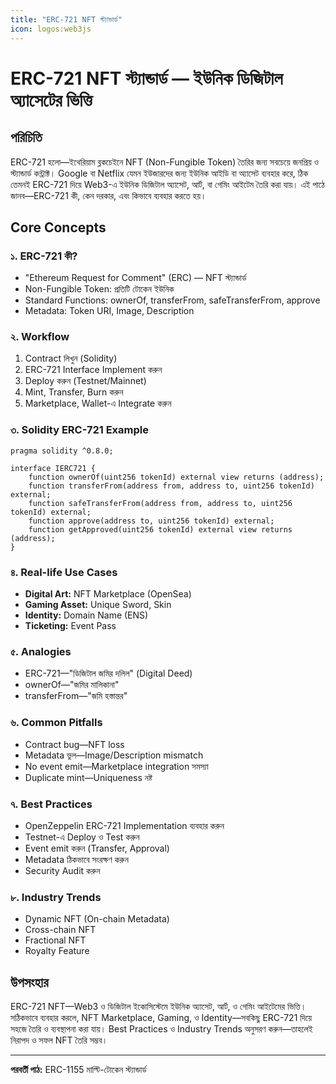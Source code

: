 ```yaml
---
title: "ERC-721 NFT স্ট্যান্ডার্ড"
icon: logos:web3js
---
```


# ERC-721 NFT স্ট্যান্ডার্ড — ইউনিক ডিজিটাল অ্যাসেটের ভিত্তি

## পরিচিতি

ERC-721 হলো—ইথেরিয়াম ব্লকচেইনে NFT (Non-Fungible Token) তৈরির জন্য সবচেয়ে জনপ্রিয় ও স্ট্যান্ডার্ড কন্ট্রাক্ট। Google বা Netflix যেমন ইউজারদের জন্য ইউনিক আইডি বা অ্যাসেট ব্যবহার করে, ঠিক তেমনই ERC-721 দিয়ে Web3-এ ইউনিক ডিজিটাল অ্যাসেট, আর্ট, বা গেমিং আইটেম তৈরি করা যায়। এই পাঠে জানব—ERC-721 কী, কেন দরকার, এবং কিভাবে ব্যবহার করতে হয়।

## Core Concepts

### ১. ERC-721 কী?
- "Ethereum Request for Comment" (ERC) — NFT স্ট্যান্ডার্ড
- Non-Fungible Token: প্রতিটি টোকেন ইউনিক
- Standard Functions: ownerOf, transferFrom, safeTransferFrom, approve
- Metadata: Token URI, Image, Description

### ২. Workflow
1. Contract লিখুন (Solidity)
2. ERC-721 Interface Implement করুন
3. Deploy করুন (Testnet/Mainnet)
4. Mint, Transfer, Burn করুন
5. Marketplace, Wallet-এ Integrate করুন

### ৩. Solidity ERC-721 Example
```solidity
pragma solidity ^0.8.0;

interface IERC721 {
    function ownerOf(uint256 tokenId) external view returns (address);
    function transferFrom(address from, address to, uint256 tokenId) external;
    function safeTransferFrom(address from, address to, uint256 tokenId) external;
    function approve(address to, uint256 tokenId) external;
    function getApproved(uint256 tokenId) external view returns (address);
}
```

### ৪. Real-life Use Cases
- **Digital Art:** NFT Marketplace (OpenSea)
- **Gaming Asset:** Unique Sword, Skin
- **Identity:** Domain Name (ENS)
- **Ticketing:** Event Pass

### ৫. Analogies
- ERC-721—"ডিজিটাল জমির দলিল" (Digital Deed)
- ownerOf—"জমির মালিকানা"
- transferFrom—"জমি হস্তান্তর"

### ৬. Common Pitfalls
- Contract bug—NFT loss
- Metadata ভুল—Image/Description mismatch
- No event emit—Marketplace integration সমস্যা
- Duplicate mint—Uniqueness নষ্ট

### ৭. Best Practices
- OpenZeppelin ERC-721 Implementation ব্যবহার করুন
- Testnet-এ Deploy ও Test করুন
- Event emit করুন (Transfer, Approval)
- Metadata ঠিকভাবে সংরক্ষণ করুন
- Security Audit করুন

### ৮. Industry Trends
- Dynamic NFT (On-chain Metadata)
- Cross-chain NFT
- Fractional NFT
- Royalty Feature

## উপসংহার

ERC-721 NFT—Web3 ও ডিজিটাল ইকোসিস্টেমে ইউনিক অ্যাসেট, আর্ট, ও গেমিং আইটেমের ভিত্তি। সঠিকভাবে ব্যবহার করলে, NFT Marketplace, Gaming, ও Identity—সবকিছু ERC-721 দিয়ে সহজে তৈরি ও ব্যবস্থাপনা করা যায়। Best Practices ও Industry Trends অনুসরণ করুন—তাহলেই নিরাপদ ও সফল NFT তৈরি সম্ভব।

---

**পরবর্তী পাঠ:** ERC-1155 মাল্টি-টোকেন স্ট্যান্ডার্ড
